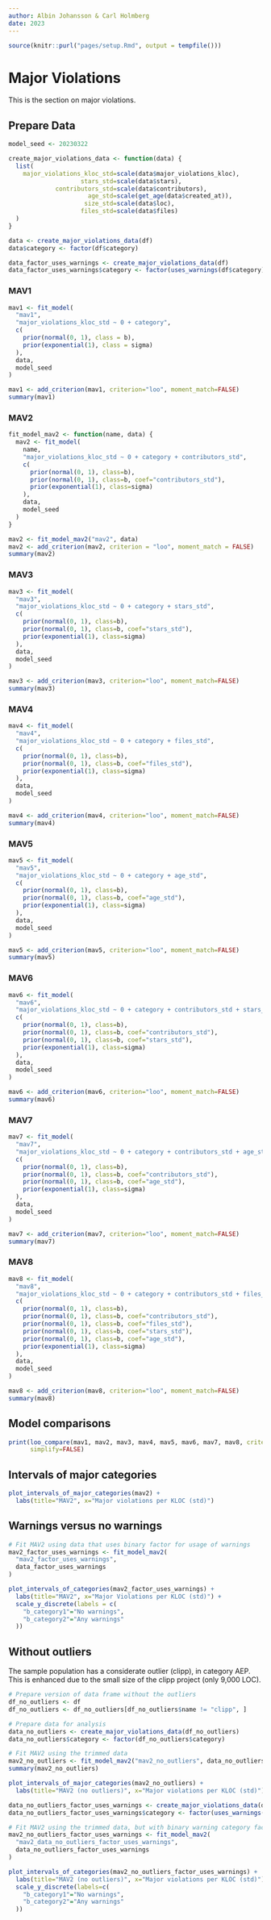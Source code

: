 ```yaml
---
author: Albin Johansson & Carl Holmberg
date: 2023
---
```


```r
source(knitr::purl("pages/setup.Rmd", output = tempfile()))
```

# Major Violations

This is the section on major violations.

## Prepare Data

```r
model_seed <- 20230322

create_major_violations_data <- function(data) {
  list(
    major_violations_kloc_std=scale(data$major_violations_kloc),
                    stars_std=scale(data$stars),
             contributors_std=scale(data$contributors),
                      age_std=scale(get_age(data$created_at)),
                     size_std=scale(data$loc),
                    files_std=scale(data$files)
  )
}

data <- create_major_violations_data(df)
data$category <- factor(df$category)

data_factor_uses_warnings <- create_major_violations_data(df)
data_factor_uses_warnings$category <- factor(uses_warnings(df$category))
```

### MAV1 

```r
mav1 <- fit_model(
  "mav1",
  "major_violations_kloc_std ~ 0 + category",
  c(
    prior(normal(0, 1), class = b),
    prior(exponential(1), class = sigma)
  ),
  data,
  model_seed
)

mav1 <- add_criterion(mav1, criterion="loo", moment_match=FALSE)
summary(mav1)
```

### MAV2

```r
fit_model_mav2 <- function(name, data) {
  mav2 <- fit_model(
    name,
    "major_violations_kloc_std ~ 0 + category + contributors_std",
    c(
      prior(normal(0, 1), class=b),
      prior(normal(0, 1), class=b, coef="contributors_std"),
      prior(exponential(1), class=sigma)
    ),
    data,
    model_seed
  )
}

mav2 <- fit_model_mav2("mav2", data)
mav2 <- add_criterion(mav2, criterion = "loo", moment_match = FALSE)
summary(mav2)
```

### MAV3

```r
mav3 <- fit_model(
  "mav3",
  "major_violations_kloc_std ~ 0 + category + stars_std",
  c(
    prior(normal(0, 1), class=b),
    prior(normal(0, 1), class=b, coef="stars_std"),
    prior(exponential(1), class=sigma)
  ),
  data,
  model_seed
)

mav3 <- add_criterion(mav3, criterion="loo", moment_match=FALSE)
summary(mav3)
```

### MAV4

```r
mav4 <- fit_model(
  "mav4",
  "major_violations_kloc_std ~ 0 + category + files_std",
  c(
    prior(normal(0, 1), class=b),
    prior(normal(0, 1), class=b, coef="files_std"),
    prior(exponential(1), class=sigma)
  ),
  data,
  model_seed
)

mav4 <- add_criterion(mav4, criterion="loo", moment_match=FALSE)
summary(mav4)
```

### MAV5

```r
mav5 <- fit_model(
  "mav5",
  "major_violations_kloc_std ~ 0 + category + age_std",
  c(
    prior(normal(0, 1), class=b),
    prior(normal(0, 1), class=b, coef="age_std"),
    prior(exponential(1), class=sigma)
  ),
  data,
  model_seed
)

mav5 <- add_criterion(mav5, criterion="loo", moment_match=FALSE)
summary(mav5)
```

### MAV6

```r
mav6 <- fit_model(
  "mav6",
  "major_violations_kloc_std ~ 0 + category + contributors_std + stars_std",
  c(
    prior(normal(0, 1), class=b),
    prior(normal(0, 1), class=b, coef="contributors_std"),
    prior(normal(0, 1), class=b, coef="stars_std"),
    prior(exponential(1), class=sigma)
  ),
  data,
  model_seed
)

mav6 <- add_criterion(mav6, criterion="loo", moment_match=FALSE)
summary(mav6)
```

### MAV7

```r
mav7 <- fit_model(
  "mav7",
  "major_violations_kloc_std ~ 0 + category + contributors_std + age_std",
  c(
    prior(normal(0, 1), class=b),
    prior(normal(0, 1), class=b, coef="contributors_std"),
    prior(normal(0, 1), class=b, coef="age_std"),
    prior(exponential(1), class=sigma)
  ),
  data,
  model_seed
)

mav7 <- add_criterion(mav7, criterion="loo", moment_match=FALSE)
summary(mav7)
```

### MAV8

```r
mav8 <- fit_model(
  "mav8",
  "major_violations_kloc_std ~ 0 + category + contributors_std + files_std + stars_std + age_std",
  c(
    prior(normal(0, 1), class=b),
    prior(normal(0, 1), class=b, coef="contributors_std"),
    prior(normal(0, 1), class=b, coef="files_std"),
    prior(normal(0, 1), class=b, coef="stars_std"),
    prior(normal(0, 1), class=b, coef="age_std"),
    prior(exponential(1), class=sigma)
  ),
  data,
  model_seed
)

mav8 <- add_criterion(mav8, criterion="loo", moment_match=FALSE)
summary(mav8)
```

## Model comparisons

```r
print(loo_compare(mav1, mav2, mav3, mav4, mav5, mav6, mav7, mav8, criterion="loo"),
      simplify=FALSE)
```

## Intervals of major categories

```r
plot_intervals_of_major_categories(mav2) +
  labs(title="MAV2", x="Major violations per KLOC (std)")
```

## Warnings versus no warnings

```r
# Fit MAV2 using data that uses binary factor for usage of warnings
mav2_factor_uses_warnings <- fit_model_mav2(
  "mav2_factor_uses_warnings",
  data_factor_uses_warnings
)

plot_intervals_of_categories(mav2_factor_uses_warnings) +
  labs(title="MAV2", x="Major Violations per KLOC (std)") +
  scale_y_discrete(labels = c(
    "b_category1"="No warnings",
    "b_category2"="Any warnings"
  ))
```

## Without outliers

The sample population has a considerate outlier (clipp), in category AEP.
This is enhanced due to the small size of the clipp project (only 9,000 LOC).

```r
# Prepare version of data frame without the outliers
df_no_outliers <- df
df_no_outliers <- df_no_outliers[df_no_outliers$name != "clipp", ]

# Prepare data for analysis
data_no_outliers <- create_major_violations_data(df_no_outliers)
data_no_outliers$category <- factor(df_no_outliers$category)

# Fit MAV2 using the trimmed data
mav2_no_outliers <- fit_model_mav2("mav2_no_outliers", data_no_outliers)
summary(mav2_no_outliers)
```

```r
plot_intervals_of_major_categories(mav2_no_outliers) +
  labs(title="MAV2 (no outliers)", x="Major violations per KLOC (std)")
```

```r
data_no_outliers_factor_uses_warnings <- create_major_violations_data(df_no_outliers)
data_no_outliers_factor_uses_warnings$category <- factor(uses_warnings(df_no_outliers$category))

# Fit MAV2 using the trimmed data, but with binary warning category factor
mav2_no_outliers_factor_uses_warnings <- fit_model_mav2(
  "mav2_data_no_outliers_factor_uses_warnings",
  data_no_outliers_factor_uses_warnings
)

plot_intervals_of_categories(mav2_no_outliers_factor_uses_warnings) +
  labs(title="MAV2 (no outliers)", x="Major violations per KLOC (std)") +
  scale_y_discrete(labels=c(
    "b_category1"="No warnings",
    "b_category2"="Any warnings"
  ))
```
